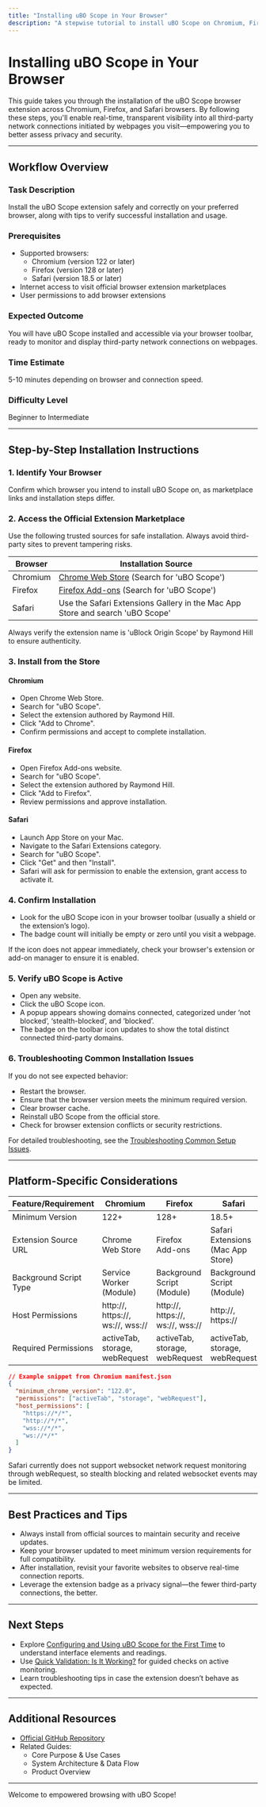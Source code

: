 ```yaml
---
title: "Installing uBO Scope in Your Browser"
description: "A stepwise tutorial to install uBO Scope on Chromium, Firefox, and Safari browsers, highlighting the differences and considerations for each platform. Users will learn to access the relevant extension marketplaces and verify proper setup."
---
```


# Installing uBO Scope in Your Browser

This guide takes you through the installation of the uBO Scope browser extension across Chromium, Firefox, and Safari browsers. By following these steps, you'll enable real-time, transparent visibility into all third-party network connections initiated by webpages you visit—empowering you to better assess privacy and security.

---

## Workflow Overview

### Task Description
Install the uBO Scope extension safely and correctly on your preferred browser, along with tips to verify successful installation and usage.

### Prerequisites

- Supported browsers:
  - Chromium (version 122 or later)
  - Firefox (version 128 or later)
  - Safari (version 18.5 or later)
- Internet access to visit official browser extension marketplaces
- User permissions to add browser extensions

### Expected Outcome
You will have uBO Scope installed and accessible via your browser toolbar, ready to monitor and display third-party network connections on webpages.

### Time Estimate
5-10 minutes depending on browser and connection speed.

### Difficulty Level
Beginner to Intermediate

---

## Step-by-Step Installation Instructions

### 1. Identify Your Browser

Confirm which browser you intend to install uBO Scope on, as marketplace links and installation steps differ.

### 2. Access the Official Extension Marketplace

Use the following trusted sources for safe installation. Always avoid third-party sites to prevent tampering risks.

| Browser  | Installation Source                                                 |
|----------|-------------------------------------------------------------------|
| Chromium | [Chrome Web Store](https://chrome.google.com/webstore/category/extensions) (Search for 'uBO Scope') |
| Firefox  | [Firefox Add-ons](https://addons.mozilla.org/firefox/) (Search for 'uBO Scope')                      |
| Safari   | Use the Safari Extensions Gallery in the Mac App Store and search 'uBO Scope'                         |

<div className="tip">
Always verify the extension name is 'uBlock Origin Scope' by Raymond Hill to ensure authenticity.
</div>

### 3. Install from the Store

#### Chromium
- Open Chrome Web Store.
- Search for "uBO Scope".
- Select the extension authored by Raymond Hill.
- Click "Add to Chrome".
- Confirm permissions and accept to complete installation.

#### Firefox
- Open Firefox Add-ons website.
- Search for "uBO Scope".
- Select the extension authored by Raymond Hill.
- Click "Add to Firefox".
- Review permissions and approve installation.

#### Safari
- Launch App Store on your Mac.
- Navigate to the Safari Extensions category.
- Search for "uBO Scope".
- Click "Get" and then "Install".
- Safari will ask for permission to enable the extension, grant access to activate it.

### 4. Confirm Installation

- Look for the uBO Scope icon in your browser toolbar (usually a shield or the extension’s logo).
- The badge count will initially be empty or zero until you visit a webpage.

<div className="tip">
If the icon does not appear immediately, check your browser's extension or add-on manager to ensure it is enabled.
</div>

### 5. Verify uBO Scope is Active

- Open any website.
- Click the uBO Scope icon.
- A popup appears showing domains connected, categorized under ‘not blocked’, ‘stealth-blocked’, and ‘blocked’.
- The badge on the toolbar icon updates to show the total distinct connected third-party domains.

### 6. Troubleshooting Common Installation Issues

If you do not see expected behavior:
- Restart the browser.
- Ensure that the browser version meets the minimum required version.
- Clear browser cache.
- Reinstall uBO Scope from the official store.
- Check for browser extension conflicts or security restrictions.

For detailed troubleshooting, see the [Troubleshooting Common Setup Issues](https://your.documentation.link/getting-started/first-run-validation/troubleshooting-setup).

---

## Platform-Specific Considerations

| Feature/Requirement         | Chromium                               | Firefox                               | Safari                              |
|-----------------------------|--------------------------------------|-------------------------------------|------------------------------------|
| Minimum Version             | 122+                                 | 128+                                | 18.5+                              |
| Extension Source URL        | Chrome Web Store                     | Firefox Add-ons                     | Safari Extensions (Mac App Store)  |
| Background Script Type      | Service Worker (Module)               | Background Script (Module)           | Background Script (Module)          |
| Host Permissions            | http://, https://, ws://, wss://    | http://, https://, ws://, wss://   | http://, https://                  |
| Required Permissions        | activeTab, storage, webRequest       | activeTab, storage, webRequest      | activeTab, storage, webRequest      |

```json
// Example snippet from Chromium manifest.json
{
  "minimum_chrome_version": "122.0",
  "permissions": ["activeTab", "storage", "webRequest"],
  "host_permissions": [
    "https://*/*",
    "http://*/*",
    "wss://*/*",
    "ws://*/*"
  ]
}
```

<div className="note">
Safari currently does not support websocket network request monitoring through webRequest, so stealth blocking and related websocket events may be limited.
</div>

---

## Best Practices and Tips

- Always install from official sources to maintain security and receive updates.
- Keep your browser updated to meet minimum version requirements for full compatibility.
- After installation, revisit your favorite websites to observe real-time connection reports.
- Leverage the extension badge as a privacy signal—the fewer third-party connections, the better.

---

## Next Steps

- Explore [Configuring and Using uBO Scope for the First Time](https://your.documentation.link/getting-started/first-run-validation/configure-first-use) to understand interface elements and readings.
- Use [Quick Validation: Is It Working?](https://your.documentation.link/getting-started/first-run-validation/validation-quick-checks) for guided checks on active monitoring.
- Learn troubleshooting tips in case the extension doesn’t behave as expected.

---

## Additional Resources

- [Official GitHub Repository](https://github.com/gorhill/uBO-Scope)
- Related Guides:
  - Core Purpose & Use Cases
  - System Architecture & Data Flow
  - Product Overview

---

Welcome to empowered browsing with uBO Scope!